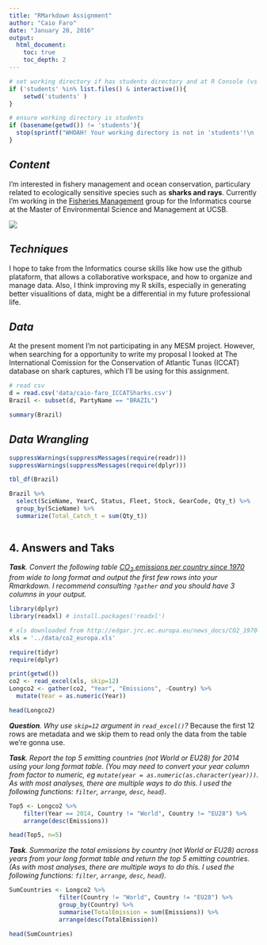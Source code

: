 ```yaml
---
title: "RMarkdown Assignment"
author: "Caio Faro"
date: "January 20, 2016"
output:
  html_document:
    toc: true
    toc_depth: 2
---
```


```r

# set working directory if has students directory and at R Console (vs knitting)
if ('students' %in% list.files() & interactive()){
    setwd('students' )
}

# ensure working directory is students
if (basename(getwd()) != 'students'){
  stop(sprintf("WHOAH! Your working directory is not in 'students'!\n   getwd(): %s", getwd()))
}

```



## *Content*
  
  I'm interested in fishery management and ocean conservation, particulary related to ecologically sensitive species such as **sharks and rays**.
  Currently I'm working in the [Fisheries Management](https://github.com/fishmgt) group for the Informatics course at the Master of Environmental Science and Management at UCSB.
  
  ![](images/caio-faro_hammerhead.jpg)
        
## *Techniques*
        
  I hope to take from the Informatics course skills like how use the github plataform, that allows a collaborative workspace, and how to organize and manage data. Also, I think improving my R skills, especially in generating better visualitions of data, might be a differential in my future professional life.
        
## *Data*
        
  At the present moment I'm not participating in any MESM project. However, when searching for a opportunity to write my proposal I looked at The International Comission for the Conservation of Atlantic Tunas (ICCAT) database on shark captures, which I'll be using for this assignment.
  
  
```r

# read csv
d = read.csv('data/caio-faro_ICCATSharks.csv')
Brazil <- subset(d, PartyName == "BRAZIL")

summary(Brazil)

```


## *Data Wrangling*

```r

suppressWarnings(suppressMessages(require(readr)))
suppressWarnings(suppressMessages(require(dplyr)))

tbl_df(Brazil)

Brazil %>%
  select(ScieName, YearC, Status, Fleet, Stock, GearCode, Qty_t) %>%
  group_by(ScieName) %>%
  summarize(Total_Catch_t = sum(Qty_t))
  
```





## 4. Answers and Taks

_**Task**. Convert the following table [CO<sub>2</sub> emissions per country since 1970](http://edgar.jrc.ec.europa.eu/overview.php?v=CO2ts1990-2014&sort=des9) from wide to long format and output the first few rows into your Rmarkdown. I recommend consulting `?gather` and you should have 3 columns in your output._

```r
library(dplyr)
library(readxl) # install.packages('readxl')

# xls downloaded from http://edgar.jrc.ec.europa.eu/news_docs/CO2_1970-2014_dataset_of_CO2_report_2015.xls
xls = '../data/co2_europa.xls'

require(tidyr)
require(dplyr)

print(getwd())
co2 <- read_excel(xls, skip=12)
Longco2 <- gather(co2, "Year", "Emissions", -Country) %>%
  mutate(Year = as.numeric(Year))

head(Longco2)
```



_**Question**. Why use `skip=12` argument in `read_excel()`?_
 Because the first 12 rows are metadata and we skip them to read only the data from the table we're gonna use.



_**Task**. Report the top 5 emitting countries (not World or EU28) for 2014 using your long format table. (You may need to convert your year column from factor to numeric, eg `mutate(year = as.numeric(as.character(year)))`. As with most analyses, there are multiple ways to do this. I used the following functions: `filter`, `arrange`, `desc`, `head`)_. 

```r

Top5 <- Longco2 %>%
    filter(Year == 2014, Country != "World", Country != "EU28") %>%
    arrange(desc(Emissions))

head(Top5, n=5)

```



_**Task**. Summarize the total emissions by country  (not World or EU28) across years from your long format table and return the top 5 emitting countries. (As with most analyses, there are multiple ways to do this. I used the following functions: `filter`, `arrange`, `desc`, `head`)_. 

```r

SumCountries <- Longco2 %>%
              filter(Country != "World", Country != "EU28") %>%
              group_by(Country) %>%
              summarise(TotalEmission = sum(Emissions)) %>%
              arrange(desc(TotalEmission))

head(SumCountries)


```



